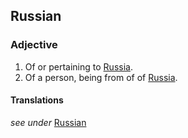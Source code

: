 ==Russian==

===Adjective===

#Of or pertaining to [[Russia]].
#Of a person, being from of of [[Russia]].


====Translations====
''see under'' [[Russian]]